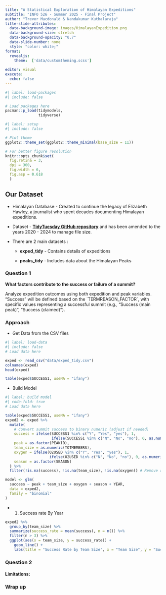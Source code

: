 ```yaml
---
title: "A Statistical Exploration of Himalayan Expeditions"
subtitle: "INFO 526 - Summer 2025 - Final Project"
author: "Trevor Macdonald & Nandakumar Kuthalaraja"
title-slide-attributes:
  data-background-image: images/HimalayanExpedition.png
  data-background-size: stretch
  data-background-opacity: "0.7"
  data-slide-number: none
  style: "color: white;"
format:
  revealjs:
    theme:  ['data/customtheming.scss']
  
editor: visual
execute:
  echo: false
---
```


```r
#| label: load-packages
#| include: false

# Load packages here
pacman::p_load(tidymodels,
               tidyverse)

```

```r
#| label: setup
#| include: false

# Plot theme
ggplot2::theme_set(ggplot2::theme_minimal(base_size = 11))

# For better figure resolution
knitr::opts_chunk$set(
  fig.retina = 3, 
  dpi = 300, 
  fig.width = 6, 
  fig.asp = 0.618 
  )
```

## Our Dataset

-   Himalayan Database - Created to continue the legacy of Elizabeth Hawley, a journalist who spent decades documenting Himalayan expeditions.

-   Dataset - [**TidyTuesday GitHub repository**](https://github.com/rfordatascience/tidytuesday/tree/main/data/2025/2025-01-21) and has been amended to the years 2020 - 2024 to manage file size.

-   There are 2 main datasets :

    -   **exped_tidy** - Contains details of expeditions

    -   **peaks_tidy** - Includes data about the Himalayan Peaks

### Question 1

**What factors contribute to the success or failure of a summit?**

Analyze expedition outcomes using both expedition and peak variables. "Success" will be defined based on the \`TERMREASON_FACTOR\`, with specific values representing a successful summit (e.g., "Success (main peak)", "Success (claimed)").

### Approach

-   Get Data from the CSV files

```r
#| label: load-data
#| include: false
# Load data here

exped <- read_csv("data/exped_tidy.csv")
colnames(exped)
head(exped)

table(exped$SUCCESS1, useNA = "ifany")

```

-   Build Model
```r
#| label: build model
#| code-fold: true
# Load data here

table(exped$SUCCESS1, useNA = "ifany")
exped2 <- exped %>%
  mutate(
    # Convert summit success to binary numeric (adjust if needed)
    success = ifelse(SUCCESS1 %in% c("Y", "Yes", "yes"), 1,
                     ifelse(SUCCESS1 %in% c("N", "No", "no"), 0, as.numeric(SUCCESS1))),
    peak = as.factor(PEAKID),
    team_size = as.numeric(TOTMEMBERS),
    oxygen = ifelse(O2USED %in% c("Y", "Yes", "yes"), 1,
                    ifelse(O2USED %in% c("N", "No", "no"), 0, as.numeric(O2USED))),
    season = as.factor(SEASON)
  ) %>%
  filter(!is.na(success), !is.na(team_size), !is.na(oxygen)) # Remove rows with missing values

model <- glm(
  success ~ peak + team_size + oxygen + season + YEAR,
  data = exped2,
  family = "binomial"
)


```

-   1. Success rate By Year
```r
exped2 %>%
  group_by(team_size) %>%
  summarize(success_rate = mean(success), n = n()) %>%
  filter(n > 3) %>%
  ggplot(aes(x = team_size, y = success_rate)) +
    geom_line() +
    labs(title = "Success Rate by Team Size", x = "Team Size", y = "Success Rate")
```

### Question 2

#### Limitations:

### Wrap up
